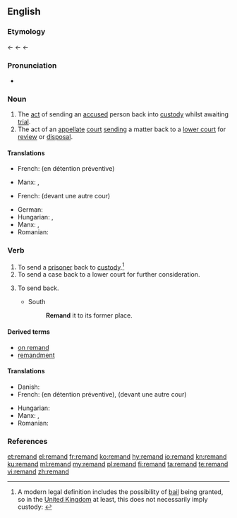 ==English==
{{wikipedia}}

===Etymology===
{{etyl|enm|en}} {{m|enm|remaunden||to send back}} ← {{etyl|frm|en}} {{m|frm|remander||to send back}} ← {{etyl|Late Latin|en}} {{m|la|remandare||to send backward}} ← {{etyl|la|en}} {{m|la|remandare||to order}}

===Pronunciation===
* {{rhymes|ænd|lang=en}}

===Noun===
{{en-noun|-}}

# The [[act]] of sending an [[accused]] person back into [[custody]] whilst awaiting [[trial]].
# The act of an [[appellate]] [[court]] [[send]]ing a matter back to a [[lower court]] for [[review]] or [[disposal]].

====Translations====
{{trans-top|sending an accused person back into custody}}
* French: {{t+|fr|maintien|m}} (en détention préventive)
{{trans-mid}}
* Manx: {{t|gv|aachur|m}}, {{t|gv|cur er ash|m}}
{{trans-bottom}}
{{trans-top|sending a matter back to a lower court}}
* French: {{t+|fr|renvoi}} (devant une autre cour)
{{trans-mid}}
* German: {{t|de|Präventivhaft|f}}
* Hungarian: {{t|hu|előzetes letartóztatás}}, {{t|hu|vizsgálati fogság}}
* Manx: {{t|gv|aachur|m}}, {{t|gv|cur er ash|m}}
* Romanian: {{t+|ro|arest preventiv|m}}
{{trans-bottom}}

===Verb===
{{en-verb}}

# To send a [[prisoner]] back to [[custody]].<ref>A modern legal definition includes the possibility of [[bail]] being granted, so in the [[United Kingdom]] at least, this does not necessarily imply custody: {{cite-web|url=http://www.opsi.gov.uk/RevisedStatutes/Acts/ukpga/1976/cukpga_19760063_en_1|title=Bail Act 1976|publisher=www.opsi.gov.uk|accessdate=2010-04-02}}</ref>
# To send a case back to a lower court for further consideration.
# {{label|en|obsolete}} To send back.
#* South
#*: '''Remand''' it to its former place.

====Derived terms====
* [[on remand]]
* [[remandment]]

====Translations====
{{trans-top|send a prisoner back to custody}}
{{trans-mid}}
{{trans-bottom}}

{{trans-top|send a case back to a lower court}}
{{trans-mid}}
{{trans-bottom}}

{{checktrans-top}}
* Danish: {{t|da|varetægtsfængsle}}
* French: {{t+|fr|maintenir}} (en détention préventive), {{t+|fr|renvoyer}} (devant une autre cour)
{{trans-mid}}
* Hungarian: {{t|hu|előzetes letartóztatás}}
* Manx: {{t|gv|aachur}}, {{t|gv|cur er ash}}
* Romanian: {{t+|ro|arest preventiv|m}}
{{trans-bottom}}

===References===
<references/>

[[et:remand]]
[[el:remand]]
[[fr:remand]]
[[ko:remand]]
[[hy:remand]]
[[io:remand]]
[[kn:remand]]
[[ku:remand]]
[[ml:remand]]
[[my:remand]]
[[pl:remand]]
[[fi:remand]]
[[ta:remand]]
[[te:remand]]
[[vi:remand]]
[[zh:remand]]